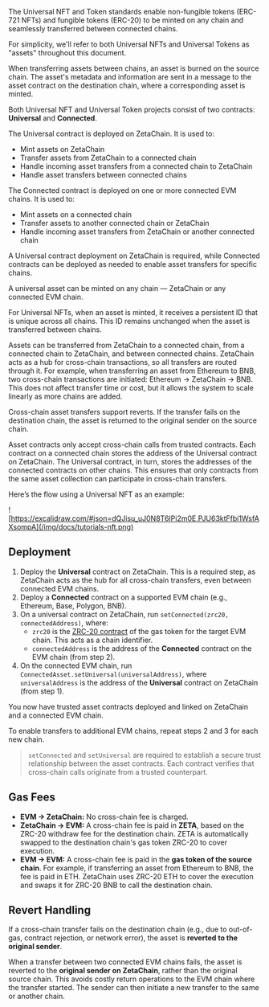 The Universal NFT and Token standards enable non-fungible tokens (ERC-721 NFTs)
and fungible tokens (ERC-20) to be minted on any chain and seamlessly
transferred between connected chains.

For simplicity, we'll refer to both Universal NFTs and Universal Tokens as
"assets" throughout this document.

When transferring assets between chains, an asset is burned on the source chain.
The asset's metadata and information are sent in a message to the asset contract
on the destination chain, where a corresponding asset is minted.

Both Universal NFT and Universal Token projects consist of two contracts:
**Universal** and **Connected**.

The Universal contract is deployed on ZetaChain. It is used to:

- Mint assets on ZetaChain
- Transfer assets from ZetaChain to a connected chain
- Handle incoming asset transfers from a connected chain to ZetaChain
- Handle asset transfers between connected chains

The Connected contract is deployed on one or more connected EVM chains. It is
used to:

- Mint assets on a connected chain
- Transfer assets to another connected chain or ZetaChain
- Handle incoming asset transfers from ZetaChain or another connected chain

A Universal contract deployment on ZetaChain is required, while Connected
contracts can be deployed as needed to enable asset transfers for specific
chains.

A universal asset can be minted on any chain — ZetaChain or any connected EVM
chain.

For Universal NFTs, when an asset is minted, it receives a persistent ID that is
unique across all chains. This ID remains unchanged when the asset is
transferred between chains.

Assets can be transferred from ZetaChain to a connected chain, from a connected
chain to ZetaChain, and between connected chains. ZetaChain acts as a hub for
cross-chain transactions, so all transfers are routed through it. For example,
when transferring an asset from Ethereum to BNB, two cross-chain transactions
are initiated: Ethereum → ZetaChain → BNB. This does not affect transfer time or
cost, but it allows the system to scale linearly as more chains are added.

Cross-chain asset transfers support reverts. If the transfer fails on the
destination chain, the asset is returned to the original sender on the source
chain.

Asset contracts only accept cross-chain calls from trusted contracts. Each
contract on a connected chain stores the address of the Universal contract on
ZetaChain. The Universal contract, in turn, stores the addresses of the
connected contracts on other chains. This ensures that only contracts from the
same asset collection can participate in cross-chain transfers.

Here’s the flow using a Universal NFT as an example:

![https://excalidraw.com/#json=dQJisu_uJ0N8T6IPi2m0E,PJU63ktFfbi1WsfAXsompA](/img/docs/tutorials-nft.png)

## Deployment

1. Deploy the **Universal** contract on ZetaChain. This is a required step, as
   ZetaChain acts as the hub for all cross-chain transfers, even between
   connected EVM chains.
2. Deploy a **Connected** contract on a supported EVM chain (e.g., Ethereum,
   Base, Polygon, BNB).
3. On a universal contract on ZetaChain, run `setConnected(zrc20, connectedAddress)`, where:
   - `zrc20` is the [ZRC-20 contract](/developers/tokens/zrc20) of the gas token
     for the target EVM chain. This acts as a chain identifier.
   - `connectedAddress` is the address of the **Connected** contract on the EVM
     chain (from step 2).
4. On the connected EVM chain, run
   `ConnectedAsset.setUniversal(universalAddress)`, where `universalAddress` is
   the address of the **Universal** contract on ZetaChain (from step 1).

You now have trusted asset contracts deployed and linked on ZetaChain and a
connected EVM chain.

To enable transfers to additional EVM chains, repeat steps 2 and 3 for each new
chain.

> `setConnected` and `setUniversal` are required to establish a secure trust
> relationship between the asset contracts. Each contract verifies that
> cross-chain calls originate from a trusted counterpart.

## Gas Fees

- **EVM → ZetaChain:** No cross-chain fee is charged.
- **ZetaChain → EVM:** A cross-chain fee is paid in **ZETA**, based on the
  ZRC-20 withdraw fee for the destination chain. ZETA is automatically swapped
  to the destination chain's gas token ZRC-20 to cover execution.
- **EVM → EVM:** A cross-chain fee is paid in the **gas token of the source
  chain**. For example, if transferring an asset from Ethereum to BNB, the fee
  is paid in ETH. ZetaChain uses ZRC-20 ETH to cover the execution and swaps it
  for ZRC-20 BNB to call the destination chain.

## Revert Handling

If a cross-chain transfer fails on the destination chain (e.g., due to
out-of-gas, contract rejection, or network error), the asset is **reverted to
the original sender**.

When a transfer between two connected EVM chains fails, the asset is reverted to
the **original sender on ZetaChain**, rather than the original source chain.
This avoids costly return operations to the EVM chain where the transfer
started. The sender can then initiate a new transfer to the same or another
chain.
